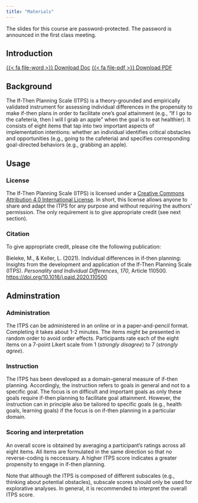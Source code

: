 ```yaml
---
title: "Materials"
---
```


The slides for this course are password-protected. The password is announced in the first class meeting.

## Introduction

<a class="btn btn-dark rounded-pill" href="aeqs.docx" download role="button">{{< fa file-word >}} Download Doc</a> <a class="btn btn-dark rounded-pill" href="aeqs.pdf" download role="button">{{< fa file-pdf >}} Download PDF</a>

## Background

The If-Then Planning Scale (ITPS) is a theory-grounded and empirically validated instrument for assessing individual differences in the propensity to make if-then plans in order to facilitate one's goal attainment (e.g., "If I go to the cafeteria, then I will I grab an apple" when the goal is to eat healthier). It consists of eight items that tap into two important aspects of implementation intentions: whether an individual identifies critical obstacles and opportunities (e.g., going to the cafeteria) and specifies corresponding goal-directed behaviors (e.g., grabbing an apple).

## Usage

### License

The If-Then Planning Scale (ITPS) is licensed under a [Creative Commons Attribution 4.0 International License](http://creativecommons.org/licenses/by/4.0/). In short, this license allows anyone to share and adapt the ITPS for any purpose and without requiring the authors' permission. The only requirement is to give appropriate credit (see next section).

### Citation

To give appropriate credit, please cite the following publication:

Bieleke, M., & Keller, L. (2021). Individual differences in if-then planning: Insights from the development and application of the If-Then Planning Scale (ITPS). *Personality and Individual Differences*, *170*, Article 110500. [https://doi.org/10.1016/j.paid.2020.110500](https://doi.org/10.1016/j.paid.2020.110500)


## Adminstration

### Administration

The ITPS can be administered in an online or in a paper-and-pencil format. Completing it takes about 1-2 minutes. The items might be presented in random order to avoid order effects. Participants rate each of the eight items on a 7-point Likert scale from 1 (*strongly disagree*) to 7 (*strongly agree*).

### Instruction

The ITPS has been developed as a domain-general measure of if-then planning. Accordingly, the instruction refers to goals in general and not to a specific goal. The focus is on difficult and important goals as only these goals require if-then planning to facilitate goal attainment. However, the instruction can in principle also be tailored to specific goals (e.g., health goals, learning goals) if the focus is on if-then planning in a particular domain. 

### Scoring and interpretation

An overall score is obtained by averaging a participant's ratings across all eight items. All items are formulated in the same direction so that no reverse-coding is neccessary. A higher ITPS score indicates a greater propensity to engage in if-then planning.

Note that although the ITPS is composed of different subscales (e.g., thinking about potential obstacles), subscale scores should only be used for explorative analyses. In general, it is recommended to interpret the overall ITPS score. 

